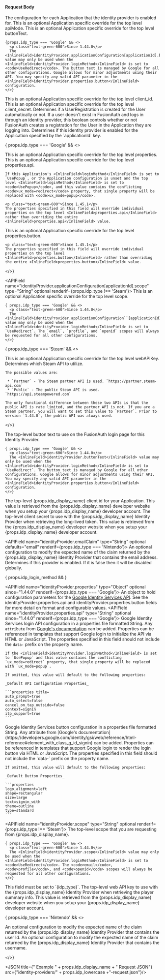 
#### Request Body

<APIBlock>
  <APIField name="identityProvider.applicationConfiguration" type="Map<UUID,Object>" optional>
    The configuration for each Application that the identity provider is enabled for.
  </APIField>
  <APIField name="identityProvider.applicationConfiguration[applicationId].apiMode" type="String" optional since="1.44.0" renderif={props.idp_type === 'Steam'}>
    This is an optional Application specific override for the top level <InlineField>apiMode</InlineField>.
  </APIField>
  <APIField name="identityProvider.applicationConfiguration[applicationId].buttonText" type="String" optional>
    This is an optional Application specific override for the top level <InlineField>buttonText</InlineField>.

    {props.idp_type === 'Google' && <>
      <p class="text-green-600">Since 1.44.0</p>
      The <InlineField>identityProvider.applicationConfiguration[applicationId].buttonText</InlineField> value may only be used when the <InlineField>identityProvider.loginMethod</InlineField> is set to <code>UseRedirect</code>. The button text is managed by Google for all other configurations. Google allows for minor adjustments using their API. You may specify any valid API parameter in the <InlineField>identityProvider.properties.button</InlineField> configuration.
    </>}
  </APIField>
  <APIField name="identityProvider.applicationConfiguration[applicationId].client_id" type="String" optional>
    This is an optional Application specific override for the top level <InlineField>client_id</InlineField>.
  </APIField>
  <APIField name="identityProvider.applicationConfiguration[applicationId].client_secret" type="String" optional renderif={props.idp_type !== 'Steam'}>
    This is an optional Application specific override for the top level <InlineField>client_secret</InlineField>.
  </APIField>
  <APIField name="identityProvider.applicationConfiguration[applicationId].createRegistration" type="Boolean" optional defaults="true">
    Determines if a UserRegistration is created for the User automatically or not. If a user doesn't exist in FusionAuth and logs in through an identity provider, this boolean controls whether or not FusionAuth creates a registration for the User in the Application they are logging into.
  </APIField>
  <APIField name="identityProvider.applicationConfiguration[applicationId].enabled" type="Boolean" optional defaults="false">
    Determines if this identity provider is enabled for the Application specified by the `applicationId` key.
  </APIField>

  { props.idp_type === 'Google' && <>

  <APIField name="identityProvider.applicationConfiguration[applicationId].properties" type="Object" optional since="1.44.0">
    This is an optional Application specific override for the top level <InlineField>properties</InlineField>.
  </APIField>
  <APIField name="identityProvider.applicationConfiguration[applicationId].properties.api" type="String" optional since="1.44.0">
    This is an optional Application specific override for the top level <InlineField>properties.api</InlineField>.

    If this Application's <InlineField>loginMethod</InlineField> is set to `UsePopup`, or the Application configuration is unset and the top level <InlineField>loginMethod</InlineField> is set to <code>UsePopup</code>, and this value contains the conflicting <code>ux_mode=redirect</code> property, that single property will be replaced with <code>ux_mode=popup</code>.

    <p class="text-green-600">Since 1.45.1</p>
    The properties specified in this field will override individual properties on the top level <InlineField>properties.api</InlineField> rather than overriding the entire <InlineField>properties.api</InlineField> value.
  </APIField>
  <APIField name="identityProvider.applicationConfiguration[applicationId].properties.button" type="String" optional since="1.44.0">
    This is an optional Application specific override for the top level <InlineField>properties.button</InlineField>.

    <p class="text-green-600">Since 1.45.1</p>
    The properties specified in this field will override individual properties on the top level <InlineField>properties.button</InlineField> rather than overriding the entire <InlineField>properties.button</InlineField> value.
  </APIField>

  </>}

  <APIField name="identityProvider.applicationConfiguration[applicationId].scope" type="String" optional renderif={props.idp_type !== 'Steam'}>
    This is an optional Application specific override for the top level <InlineField>scope</InlineField>.

    { props.idp_type === 'Google' && <>
      <p class="text-green-600">Since 1.44.0</p>
      The <InlineField>identityProvider.applicationConfiguration``[applicationId]``.scope</InlineField> value may only be used when the <InlineField>identityProvider.loginMethod</InlineField> is set to `UseRedirect`. The `email`, `profile`, and `openid` scopes will always be requested for all other configurations.
    </>}
  </APIField>

  { props.idp_type === 'Steam' && <>

  <APIField name="identityProvider.applicationConfiguration[applicationId].webAPIKey" type="String" optional>
    This is an optional Application specific override for the top level <InlineField>webAPIKey</InlineField>.
  </APIField>
  <APIField name="identityProvider.apiMode" type="String" optional since="1.44.0" defaults="Public">
    Determines which Steam API to utilize.

    The possible values are:

     * `Partner` - The Steam partner API is used. `https://partner.steam-api.com`
     * `Public` - The public Steam API is used. `https://api.steampowered.com`

    The only functional difference between these two APIs is that the public API is rate limited, and the partner API is not. If you are a Steam partner, you will want to set this value to `Partner`. Prior to version `1.44.0`, the public API was always used.
  </APIField>

  </>}

  <APIField name="identityProvider.buttonText" type="String" required>
    The top-level button text to use on the FusionAuth login page for this Identity Provider.

    { props.idp_type === 'Google' && <>
      <p class="text-green-600">Since 1.44.0</p>
      The <InlineField>identityProvider.buttonText</InlineField> value may only be used when the <InlineField>identityProvider.loginMethod</InlineField> is set to `UseRedirect`. The button text is managed by Google for all other configurations. Google allows for minor adjustments using their API. You may specify any valid API parameter in the <InlineField>identityProvider.properties.button</InlineField> configuration.
    </>}
  </APIField>
  <APIField name="identityProvider.client_id" type="String" required>
    The top-level {props.idp_display_name} client id for your Application. This value is retrieved from the {props.idp_display_name} developer website when you setup your {props.idp_display_name} developer account.
  </APIField>
  <APIField name="identityProvider.client_secret" type="String" required renderif={props.idp_display_name !== 'Steam'}>
    The top-level client secret to use with the {props.idp_display_name} Identity Provider when retrieving the long-lived token. This value is retrieved from the {props.idp_display_name} developer website when you setup your {props.idp_display_name} developer account.
  </APIField>

  <IdentityProviderDebugRequestParameter idp_since={props.idp_since} />

  <APIField name="identityProvider.emailClaim" type="String" optional defaults="email" renderif={props.idp_type === 'Nintendo'}>
    An optional configuration to modify the expected name of the claim returned by the {props.idp_display_name} Identity Provider that contains the email address.
  </APIField>
  <APIField name="identityProvider.enabled" type="Boolean" optional defaults="false">
    Determines if this provider is enabled. If it is false then it will be disabled globally.
  </APIField>

  <IdentityProviderReconcileidRequestParameter />

  <IdentityProviderLinkingStrategyRequestParameter idp_since={props.idp_since} idp_linking_strategy={props.idp_linking_strategy} idp_display_name={props.idp_display_name}/>

  { props.idp_login_method && <IdentityProviderLoginMethodRequestParameter /> }

  <APIField name="identityProvider.properties" type="Object" optional since="1.44.0" renderif={props.idp_type === 'Google'}>
    An object to hold configuration parameters for the [Google Identity Services API](https://developers.google.com/identity/gsi/web/reference/html-reference). See the <InlineField>identityProvider.properties.api</InlineField> and <InlineField>identityProvider.properties.button</InlineField> fields for more detail on format and configurable values.
  </APIField>
  <APIField name="identityProvider.properties.api" type="String" optional since="1.44.0" renderif={props.idp_type === 'Google'}>
    Google Identity Services login API configuration in a properties file formatted String. Any `attribute` from [Google's documentation](https://developers.google.com/identity/gsi/web/reference/html-reference#element_with_id_g_id_onload) can be added. Properties can be referenced in templates that support Google login to initialize the API via HTML or JavaScript. The properties specified in this field should not include the `data-` prefix on the property name.

    If the <InlineField>identityProvider.loginMethod</InlineField> is set to `UsePopup` and this value contains the conflicting `ux_mode=redirect` property, that single property will be replaced with `ux_mode=popup`.

    If omitted, this value will default to the following properties:

    _Default API Configuration Properties_

    ```properties title=
    auto_prompt=true
    auto_select=false
    cancel_on_tap_outside=false
    context=signin
    itp_support=true
    ```
  </APIField>
  <APIField name="identityProvider.properties.button" type="String" optional since="1.44.0" renderif={props.idp_type === 'Google'}>
    Google Identity Services button configuration in a properties file formatted String. Any attribute from [Google's documentation](https://developers.google.com/identity/gsi/web/reference/html-reference#element_with_class_g_id_signin) can be added. Properties can be referenced in templates that support Google login to render the login button via HTML or JavaScript. The properties specified in this field should not include the `data-` prefix on the property name.

    If omitted, this value will default to the following properties:

    _Default Button Properties_

    ```properties
    logo_alignment=left
    shape=rectangular
    size=large
    text=signin_with
    theme=outline
    type=standard
    ```
  </APIField>

  <APIField name="identityProvider.scope" type="String" optional renderif={props.idp_type !== 'Steam'}>
    The top-level scope that you are requesting from {props.idp_display_name}.

    { props.idp_type === 'Google' && <>
      <p class="text-green-600">Since 1.44.0</p>
      The <InlineField>identityProvider.scope</InlineField> value may only be used when the <InlineField>identityProvider.loginMethod</InlineField> is set to <code>UseRedirect</code>. The <code>email</code>, <code>profile</code>, and <code>openid</code> scopes will always be requested for all other configurations.
    </>}
  </APIField>

  <IdentityProviderTenantConfiguration />

  <APIField name="identityProvider.type" type="String" required>
    This field must be set to `{idp_type}`.
  </APIField>
  <APIField name="identityProvider.webAPIKey" type="String" required renderif={props.idp_type === 'Steam'}>
    The top-level web API key to use with the {props.idp_display_name} Identity Provider when retrieving the player summary info. This value is retrieved from the {props.idp_display_name} developer website when you setup your {props.idp_display_name} developer account.
  </APIField>

  { props.idp_type === 'Nintendo' && <>

  <APIField name="identityProvider.uniqueIdClaim" type="String" optional defaults="id">
    An optional configuration to modify the expected name of the claim returned by the {props.idp_display_name} Identity Provider that contains the user Id.
  </APIField>
  <APIField name="identityProvider.usernameClaim" type="String" optional defaults="preferred_username">
    An optional configuration to modify the expected name of the claim returned by the {props.idp_display_name} Identity Provider that contains the username.
  </APIField>

  </>}
</APIBlock>

<JSON title={" Example " + props.idp_display_name + " Request JSON"} src={"identity-providers/" + props.idp_lowercase +"-request.json"}/>

